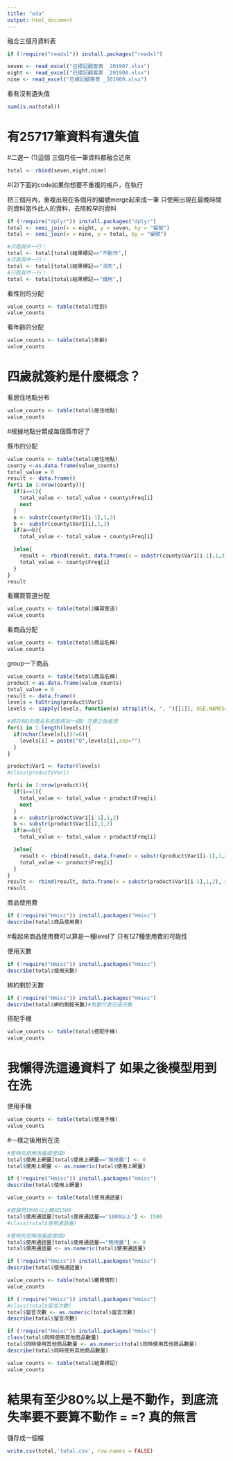 ---
title: "eda"
output: html_document
---

融合三個月資料表
```{r setup, include=FALSE}
if (!require("readxl")) install.packages("readxl")

seven <- read_excel("已標記顧客表 _201907.xlsx")
eight <- read_excel("已標記顧客表 _201908.xlsx")
nine <- read_excel("已標記顧客表 _201909.xlsx")

```

看有沒有遺失值

```{r}
sum(is.na(total))
```
# 有25717筆資料有遺失值



#二選一 (1)這個 三個月任一筆資料都融合近來
```{r}
total <- rbind(seven,eight,nine)
```

#(2)下面的code如果你想要不重複的帳戶，在執行

把三個月內，重複出現在各個月的編號merge起來成一筆
只使用出現在最晚時間的資料當作此人的資料，去除較早的資料
```{r}
if (!require("dplyr")) install.packages("dplyr")
total <- semi_join(x = eight, y = seven, by = "編號")
total <- semi_join(x = nine, y = total, by = "編號")
```
```{r}
#只跑其中一行！
total <- total[total$結果標記=="不動作",]
#只跑其中一行！
total <- total[total$結果標記=="流失",]
#只跑其中一行！
total <- total[total$結果標記=="續用",]
```


 

看性別的分配
```{r}
value_counts <- table(total$性別)
value_counts
```

看年齡的分配
```{r}
value_counts <- table(total$年齡)
value_counts
```
# 四歲就簽約是什麼概念？


看居住地點分布
```{r}
value_counts <- table(total$居住地點)
value_counts
```

#根據地點分類成每個縣市好了

縣市的分配
```{r}

value_counts <- table(total$居住地點)
county <-as.data.frame(value_counts)
total_value = 0
result <- data.frame()
for(i in 1:nrow(county)){
  if(i==1){
    total_value <- total_value + county$Freq[i]
    next
  }
  a <- substr(county$Var1[i-1],1,3)
  b <- substr(county$Var1[i],1,3)
  if(a==b){
    total_value <- total_value + county$Freq[i]

  }else{
    result <- rbind(result, data.frame(x = substr(county$Var1[i-1],1,3), y = total_value))
    total_value <- county$Freq[i]
  }
}
result

```


看購買管道分配
```{r}
value_counts <- table(total$購買管道)
value_counts
```

看商品分配

```{r}
value_counts <- table(total$商品名稱)
value_counts
```

group一下商品

```{r}

value_counts <- table(total$商品名稱)
product <-as.data.frame(value_counts)
total_value = 0
result <- data.frame()
levels = toString(product$Var1)
levels <- sapply(levels, function(x) strsplit(x, ", ")[[1]], USE.NAMES=FALSE)

#把只有Q的商品名前面再加一個Q 方便之後處理
for(i in 1:length(levels)){
  if(nchar(levels[i])!=6){
    levels[i] = paste("Q",levels[i],sep="")
  }
}

product$Var1 <- factor(levels)
#class(product$Var1)

for(i in 1:nrow(product)){
  if(i==1){
    total_value <- total_value + product$Freq[i]
    next
  }
  a <- substr(product$Var1[i-1],1,2)
  b <- substr(product$Var1[i],1,2)
  if(a==b){
    total_value <- total_value + product$Freq[i]

  }else{
    result <- rbind(result, data.frame(x = substr(product$Var1[i-1],1,2), y = total_value))
    total_value <- product$Freq[i]
  }
}
result <- rbind(result, data.frame(x = substr(product$Var1[i-1],1,2), y = total_value))
result

```


商品使用費
```{r}
if (!require("Hmisc")) install.packages("Hmisc")
describe(total$商品使用費)

```
#看起來商品使用費可以算是一種level了 只有127種使用費的可能性 

使用天數

```{r}
if (!require("Hmisc")) install.packages("Hmisc")
describe(total$使用天數)

```

綁約剩於天數
```{r}
if (!require("Hmisc")) install.packages("Hmisc")
describe(total$綁約剩餘天數)#負數代表已過天數

```

搭配手機
```{r}
value_counts <- table(total$搭配手機)
value_counts
```
# 我懶得洗這邊資料了 如果之後模型用到在洗

使用手機
```{r}
value_counts <- table(total$使用手機)
value_counts
```
#一樣之後用到在洗


```{r}
#暫時先把無用量處理成0
total$使用上網量[total$使用上網量=="無用量"] <- 0
total$使用上網量 <- as.numeric(total$使用上網量)

if (!require("Hmisc")) install.packages("Hmisc")
describe(total$使用上網量)

```

```{r}
value_counts <- table(total$使用通話量)

#直接把1000以上轉成1500
total$使用通話量[total$使用通話量=="1000以上"] <- 1500
#class(total$使用通話量)

#暫時先把無用量處理成0
total$使用通話量[total$使用通話量=="無用量"] <- 0
total$使用通話量 <- as.numeric(total$使用通話量)

if (!require("Hmisc")) install.packages("Hmisc")
describe(total$使用通話量)

```

```{r}
value_counts <- table(total$繳費情形)
value_counts

```

```{r}
if (!require("Hmisc")) install.packages("Hmisc")
#class(total$留言次數)
total$留言次數 <- as.numeric(total$留言次數)
describe(total$留言次數)

```

```{r}
if (!require("Hmisc")) install.packages("Hmisc")
class(total$同時使用其他商品數量)
total$同時使用其他商品數量 <- as.numeric(total$同時使用其他商品數量)
describe(total$同時使用其他商品數量)
```


```{r}
value_counts <- table(total$結果標記)
value_counts
```
# 結果有至少80%以上是不動作，到底流失率要不要算不動作 = =? 真的無言



儲存成一個檔
```{r}
write.csv(total,'total.csv', row.names = FALSE)
```
